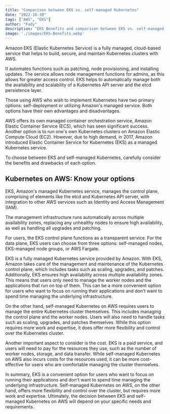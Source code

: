 ```yaml
---
title: "Comparison between EKS vs. self-managed Kubernetes"
date: "2022-10-30"
tags: ["AWS", "EKS"]
author: "Fady"
description: "EKS Benefits and comparison between EKS vs. self-managed Kubernetes"
image: './images/EKS-Benefits.webp'
---
```

Amazon EKS (Elastic Kubernetes Service) is a fully managed, cloud-based service that helps to build, secure, and maintain Kubernetes clusters with AWS.

It automates functions such as patching, node provisioning, and installing updates. The service allows node management functions for admins, as this allows for greater access control. EKS helps to automatically manage both the availability and scalability of a Kubernetes API server and the etcd persistence layer.

Those using AWS who wish to implement Kubernetes have two primary options: self-deployment or utilizing Amazon's managed service. Both options have their own advantages and disadvantages.

AWS offers its own managed container orchestration service, Amazon Elastic Container Service (ECS), which has seen significant success. Another option is to run one's own Kubernetes clusters on Amazon Elastic Compute Cloud (EC2). However, due to high demand, in 2017, Amazon introduced Elastic Container Service for Kubernetes (EKS) as a managed Kubernetes service.

To choose between EKS and self-managed Kubernetes, carefully consider the benefits and drawbacks of each option.

## Kubernetes on AWS: Know your options
EKS, Amazon's managed Kubernetes service, manages the control plane, comprising of elements like the etcd and Kubernetes API server, with integration to other AWS services such as Identity and Access Management (IAM).

The management infrastructure runs automatically across multiple availability zones, replacing any unhealthy nodes to ensure high availability, as well as handling all upgrades and patching.

For users, the EKS control plane functions as a transparent service. For the data plane, EKS users can choose from three options: self-managed nodes, EKS-managed node groups, or AWS Fargate.

EKS is a fully managed Kubernetes service provided by Amazon. With EKS, Amazon takes care of the management and maintenance of the Kubernetes control plane, which includes tasks such as scaling, upgrades, and patches. Additionally, EKS ensures high availability across multiple availability zones. This means that users only need to manage the worker nodes and the applications that run on top of them. This can be a more convenient option for users who want to focus on running their applications and don't want to spend time managing the underlying infrastructure.

On the other hand, self-managed Kubernetes on AWS requires users to manage the entire Kubernetes cluster themselves. This includes managing the control plane and the worker nodes. Users will also need to handle tasks such as scaling, upgrades, and patches themselves. While this option requires more work and expertise, it does offer more flexibility and control over the Kubernetes cluster.

Another important aspect to consider is the cost. EKS is a paid service, and users will need to pay for the resources they use, such as the number of worker nodes, storage, and data transfer. While self-managed Kubernetes on AWS also incurs costs for the resources used, it can be more cost-effective for users who are comfortable managing the cluster themselves.

In summary, EKS is a convenient option for users who want to focus on running their applications and don't want to spend time managing the underlying infrastructure. Self-managed Kubernetes on AWS, on the other hand, offers more flexibility and control over the cluster, but requires more work and expertise. Ultimately, the decision between EKS and self-managed Kubernetes on AWS will depend on your specific needs and requirements.
